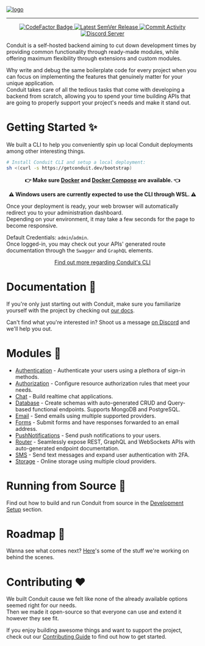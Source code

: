 <a href="https://getconduit.dev" target="_blank"><img src=".github/assets/conduit-ui-dashboard.png" alt="logo"/></a>
<hr />
<p align="center">
    <a href="https://www.codefactor.io/repository/github/conduitplatform/conduit">
        <img src="https://www.codefactor.io/repository/github/conduitplatform/conduit/badge?style=for-the-badge&labelColor=000000" alt="CodeFactor Badge"/>
    </a>
    <a href="https://github.com/ConduitPlatform/Conduit/releases">
        <img src="https://img.shields.io/github/v/release/ConduitPlatform/Conduit?color=green&sort=semver&style=for-the-badge&labelColor=000000" alt="Latest SemVer Release"/>
    </a>
    <a href="https://github.com/ConduitPlatform/Conduit/commits/main">
        <img src="https://img.shields.io/github/commit-activity/m/ConduitPlatform/Conduit?style=for-the-badge&labelColor=000000" alt="Commit Activity"/>
    </a>
    <a href="https://discord.com/invite/fBqUQ23M7g">
        <img src="https://img.shields.io/discord/938737566365126707?label=discord&style=for-the-badge&logo=discord&labelColor=000000&logoWidth=20" alt="Discord Server"/>
    </a>
</p>

Conduit is a self-hosted backend aiming to cut down development times by providing common functionality through ready-made modules, while offering maximum flexibility through extensions and custom modules.

Why write and debug the same boilerplate code for every project when you can focus on implementing the features that genuinely matter for your unique application.<br />
Conduit takes care of all the tedious tasks that come with developing a backend from scratch, allowing you to spend your time building APIs that are going to properly support your project's needs and make it stand out.

# Getting Started ✨

We built a CLI to help you conveniently spin up local Conduit deployments among other interesting things.

``` bash
# Install Conduit CLI and setup a local deployment:
sh <(curl -s https://getconduit.dev/bootstrap)
```

<p align="center"><strong>👉 Make sure <a href="https://www.docker.com">Docker</a> and <a href="https://docs.docker.com/compose/install">Docker Compose</a> are available. 👈</p></strong>
<p align="center"><strong>⚠️ Windows users are currently expected to use the CLI through WSL. ⚠️</strong></p>

Once your deployment is ready, your web browser will automatically redirect you to your administration dashboard.<br />
Depending on your environment, it may take a few seconds for the page to become responsive.

Default Credentials: `admin`/`admin`.<br />
Once logged-in, you may check out your APIs' generated route documentation through the `Swagger` and `GraphQL` elements.

<p align="center"><a href="https://getconduit.dev/docs/cli">Find out more regarding Conduit's CLI</a></p>

# Documentation 📖

If you're only just starting out with Conduit, make sure you familiarize yourself with the project by checking out [our docs](https://getconduit.dev/docs/overview/intro).

Can't find what you're interested in? Shoot us a message [on Discord](https://discord.com/invite/fBqUQ23M7g) and we'll help you out.

# Modules 🧩

- [Authentication](https://getconduit.dev/docs/modules/authentication) - Authenticate your users using a plethora of sign-in methods.
- [Authorization](https://getconduit.dev/docs/modules/authorization) - Configure resource authorization rules that meet your needs.
- [Chat](https://getconduit.dev/docs/modules/chat) - Build realtime chat applications.
- [Database](https://getconduit.dev/docs/modules/database) - Create schemas with auto-generated CRUD and Query-based functional endpoints. Supports MongoDB and PostgreSQL.
- [Email](https://getconduit.dev/docs/modules/email) - Send emails using multiple supported providers.
- [Forms](https://getconduit.dev/docs/modules/forms) - Submit forms and have responses forwarded to an email address.
- [PushNotifications](https://getconduit.dev/docs/modules/push-notifications) - Send push notifications to your users.
- [Router](https://getconduit.dev/docs/modules/router) - Seamlessly expose REST, GraphQL and WebSockets APIs with auto-generated endpoint documentation.
- [SMS](https://getconduit.dev/docs/modules/sms) - Send text messages and expand user authentication with 2FA.
- [Storage](https://getconduit.dev/docs/modules/storage) - Online storage using multiple cloud providers.

# Running from Source 🔨

Find out how to build and run Conduit from source in the [Development Setup](https://github.com/ConduitPlatform/Conduit/blob/main/.github/CONTRIBUTING.md#development-setup-) section.

# Roadmap 🏁

Wanna see what comes next?
[Here](https://sharing.clickup.com/1554325/b/h/1fdwn-7561/8b09d2e9aedec0b)'s some of the stuff we're working on behind the scenes.

# Contributing ❤️

We built Conduit cause we felt like none of the already available options seemed right for our needs.<br />
Then we made it open-source so that everyone can use and extend it however they see fit.

If you enjoy building awesome things and want to support the project, check out our [Contributing Guide](https://github.com/ConduitPlatform/Conduit/blob/main/.github/CONTRIBUTING.md) to find out how to get started.

